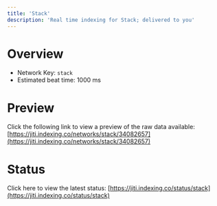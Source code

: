 ```yaml
---
title: 'Stack'
description: 'Real time indexing for Stack; delivered to you'
---
```


# Overview
- Network Key: `stack`
- Estimated beat time: 1000 ms

# Preview
Click the following link to view a preview of the raw data available: [https://jiti.indexing.co/networks/stack/34082657](https://jiti.indexing.co/networks/stack/34082657)

# Status
Click here to view the latest status: [https://jiti.indexing.co/status/stack](https://jiti.indexing.co/status/stack)
